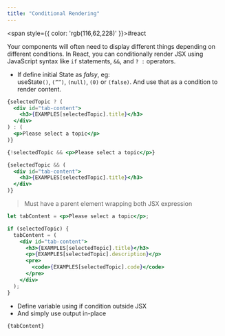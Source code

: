 ```yaml
---
title: "Conditional Rendering"
---
```



<span style={{ color: 'rgb(116,62,228)' }}>#react</span> 

Your components will often need to display different things depending on different conditions. In React, you can conditionally render JSX using JavaScript syntax like `if` statements, `&&`, and `? :` operators.

- If define initial State as *falsy*, eg: useState`()`, `(””)`, `(null)`, `(0)` or `(false)`. And use that as a condition to render content.

```jsx
{selectedTopic ? (
  <div id="tab-content">
    <h3>{EXAMPLES[selectedTopic].title}</h3>
  </div>
) : (
  <p>Please select a topic</p>
)}
```

```jsx
{!selectedTopic && <p>Please select a topic</p>}

{selectedTopic && (
  <div id="tab-content">
    <h3>{EXAMPLES[selectedTopic].title}</h3>
  </div>
)}
```

> Must have a parent element wrapping both JSX expression

```jsx
let tabContent = <p>Please select a topic</p>;

if (selectedTopic) {
  tabContent = (
    <div id="tab-content">
      <h3>{EXAMPLES[selectedTopic].title}</h3>
      <p>{EXAMPLES[selectedTopic].description}</p>
      <pre>
        <code>{EXAMPLES[selectedTopic].code}</code>
      </pre>
    </div>
  );
}
```

- Define variable using if condition outside JSX
- And simply use output in-place

```jsx
{tabContent}
```
